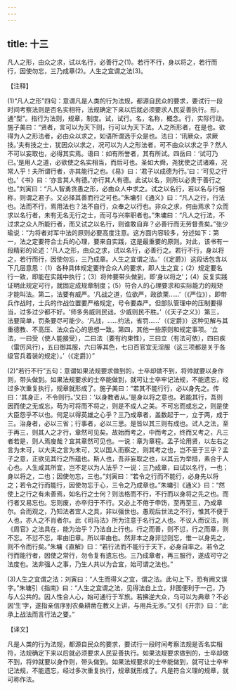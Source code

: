 ```yaml
---
---
---
```

title: 十三
---



凡人之形，由众之求，试以名行，必善行之(1)。若行不行，身以将之，若行而行，因使勿忘，三乃成章(2)。人生之宜谓之法(3)。

【注释】

(1)“凡人之形”四句：意谓凡是人类的行为法规，都源自民众的要求，要试行一段时间考察法则是否名实相符，法规确定下来以后就必须要求人民妥善执行。形，通“型”。指行为法则，规章，制度。试，试行。名，名称，概念。行，实际行动。施子美曰：“贤者，言可以为天下则，行可以为天下法。人之所形者，在是也。欲得为人之形法者，必由众以求之，如语所谓选于众是也。法曰：‘讯厥众，求厥技。’夫有技之士，犹因众以求之，况可以为人之形法者，可不由众以求之乎？然人不可以妄取也，必得其实焉。语曰：如有所誉者，其有所试。四岳曰：‘试可乃已。’是用人之道，必欲使之名实相当，而后可也。圣如大舜，尧犹使之试诸难，况常人乎！夫所谓行者，亦其能行之也。《易》曰：‘君子以成德为行。’曰：‘可见之行也。’《书》曰：‘亦言其人有德。’亦行其人有德。此试以名，则所以必贵于善行之也。”刘寅曰：“凡人智勇贪愚之形，必由众人中求之。试之以名行，若以名与行相称，则谓之君子。又必择其善而行之可也。”朱墉引《通义》曰：“凡人之行，行法也。法而不行，焉用法也？法不自行，众奉之以行也。非众之求，何由焉求？众而求以名行者，未有无名无行之士，而可与兴率职者也。”朱墉曰：“凡人之行法，不过求之众人所能行者，而又试之以名行，则谁敢自弃？必善行而无劳督责矣。”张少瑜说：“为将者对军中法的原则必要高度注意。这方面内容较多，分述如下：第一，法之定要符合士兵的心理，要来自实践，这是最重要的原则。对此，该书有一段精彩的论述：‘凡人之形，由众之求，试以名行，必善行之。若行不行，身以将之，若行而行，因使勿忘，三乃成章。人生之宜谓之法。’（《定爵》）这段话包含以下几层意思：（1）各种具体规定要符合众人的要求，即人生之宜；（2）规定要名行一致，即能在实践中执行；（3）将帅要带头做到，即‘身以将之’；（4）反复实践证明此规定可行，就固定成规章制度；（5）符合人的心理要求和实际能力的规矩才能叫法。第二，法要有威严。‘凡战之道，位欲严，政欲栗……’（《严位》），即带兵作战时，士兵的作战位置要严格规定，号令要森严。但部队管理中的压制要得当，过多过少都不好。‘师多务威则民诎，少威则民不胜。’（《天子之义》）第三，法要简单，罚条要尽可能少。‘凡战，……约法，省罚……’（《定爵》）这种见解与其重德教、不高压、法众合心的思想一致。第四，其他一些原则和规定事项。‘立法，一曰受（使人能接受），二曰法（要有约束性），三曰立（有法可依），四曰疾（雷厉风行），五曰御其服，六曰等其色，七曰百官宜无淫服（这三项都是关于各级官兵着装的规定）。’（《定爵》）”

(2)“若行不行”五句：意谓如果法规要求做到的，士卒却做不到，将帅就要以身作则，带头做到。如果法规要求的士卒能做到，就可让士卒牢记法规，不能遗忘，经过多次重复执行，规章就形成了。施子美曰：“若其不能行行，必以身先之。传曰：‘其身正，不令则行。’又曰：‘以身教者从。’是身以将之意也。若能其行，吾则因而使之无或忘，苟为可将而不将之，则是不成人之美。不可忘而或忘之，则是使大臣怨乎不以也。何足以得英雄之心乎？三乃成章者，盖数起于一，立于两，成于三。治身者，必以三省；行事者，必以三思。是皆以其三则有成也。试人之法，至于再三，则其人之才行，章然可见矣。故始而考之，中而考之，终而又考之，凡三者若是，则人焉廋哉？宜其章然可见也。一说：章为章程。孟子论用贤，以左右之言为未可，以大夫之言为未可，又以国人而察之，则其考之也，岂不至于三乎？孟子之意，正欲见其行之所蕴也。斯人也，吾非妄取之也，以其云为举措，素合于人心也。人生咸其所宜，岂不足以为人法乎？一说：三乃成章，曰试以名行，一也；身以将之，二也；因使勿忘，三也。”刘寅曰：“若令之行而不能行，必身先以将之；若令之行而能行，因使勿忘于心，三令之乃成章也。”朱墉引《通义》曰：“然使上之行之有未善焉，如名行之士何？则法格而不行，不行而以身将之先之也。而行者又易忘也。忘则废，亦卒归于不行。又必上不倦于申饬，至再至三，乃成章尔。合而观之，乃知法者宜人之具，非以强世也。愚观后世法之不行，惟其不便于人也，亦人之不肖者尔。此《司马法》所为注意于名行之人也。不议人而议法，则《周官》之法具在，能为治乎？乃法自上行也。行之而善，则不愆，行之而章，则不忘。不愆不忘，率由旧章。所以率由也。然非本之身非愆则忘，惟一以身先之，则不令而行矣。”朱墉《直解》曰：“若行法而不能行于天下，必身自率之。若令之行而能行者，因使之常行，勿令复有遗忘也。三乃成章者，再三服行，遂成可守之法度也。法非强人之事，乃生人共以为合宜，始可谓之法也。”

(3)人生之宜谓之法：刘寅曰：“人生而得义之宜，谓之法。此句上下，恐有阙文误字。”朱墉引《指南》曰：“人生之宜谓之法，见得法自上立，非图便利于一己，乃与人公共的。因人性合人心，始可通行于军旅。若拂逆大众，乌可以为典章？不必因‘生’字，遂指亲信序别农桑耕凿在教义上讲，与用兵无涉。”又引《开宗》曰：“此承上战法而言行法之要。”

【译文】

凡是人类的行为法规，都源自民众的要求，要试行一段时间考察法规是否名实相符，法规确定下来以后就必须要求人民妥善执行。如果法规要求做到的，士卒却做不到，将帅就要以身作则，带头做到。如果法规要求的士卒能做到，就可让士卒牢记法规，不能遗忘，经过多次重复执行，规章就形成了。凡是符合义理的规章，就可称作法。
